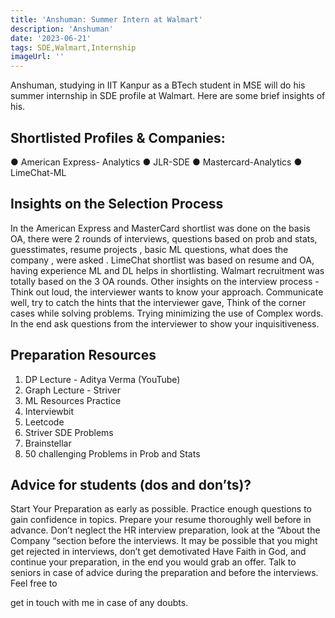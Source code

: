 ---
title: 'Anshuman: Summer Intern at Walmart'
description: 'Anshuman'
date: '2023-06-21'
tags: SDE,Walmart,Internship
imageUrl: ''
---

Anshuman, studying in IIT Kanpur as a BTech student in MSE will do
his summer internship in SDE profile at Walmart. Here are some brief
insights of his.

## Shortlisted Profiles & Companies:
● American Express-
Analytics
● JLR-SDE
● Mastercard-Analytics
● LimeChat-ML

## Insights on the Selection Process
In the American Express and MasterCard shortlist was done on the
basis OA, there were 2 rounds of interviews, questions based on
prob and stats, guesstimates, resume projects , basic ML
questions, what does the company , were asked .
LimeChat shortlist was based on resume and OA, having
experience ML and DL helps in shortlisting.
Walmart recruitment was totally based on the 3 OA rounds.
Other insights on the interview process -
Think out loud, the interviewer wants to know your approach.
Communicate well, try to catch the hints that the interviewer gave,
Think of the corner cases while solving problems.
Trying minimizing the use of Complex words.
In the end ask questions from the interviewer to show your
inquisitiveness.

##  Preparation Resources
1. DP Lecture - Aditya Verma (YouTube)
2. Graph Lecture - Striver
3. ML Resources
Practice
1. Interviewbit
2. Leetcode
3. Striver SDE Problems
4. Brainstellar
5. 50 challenging Problems in Prob and Stats

## Advice for students (dos and don’ts)? 
Start Your Preparation as early as possible.
Practice enough questions to gain confidence in topics.
Prepare your resume thoroughly well before in advance.
Don’t neglect the HR interview preparation, look at the “About the Company “section before
the interviews.
It may be possible that you might get rejected in interviews, don’t get demotivated Have Faith
in God, and continue your preparation, in the end you would grab an offer.
Talk to seniors in case of advice during the preparation and before the interviews. Feel free to

get in touch with me in case of any doubts.

